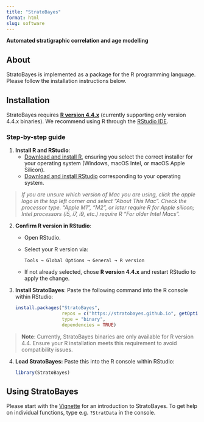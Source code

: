 ```yaml
---
title: "StratoBayes"
format: html
slug: software
---
```


**Automated stratigraphic correlation and age modelling**

## About
StratoBayes is implemented as a package for the R programming language. Please follow the installation instructions below. 

## Installation
<!-- StratoBayes requires [R](https://www.r-project.org/) (at least version 4.1). We recommend accessing R from the [Rstudio](https://posit.co/downloads/) integrated development environment. [do we need to say anything about chosing the right version for the OS?] -->
StratoBayes requires [**R version 4.4.x**](https://cran.r-project.org/) (currently supporting only version 4.4.x binaries). We recommend using R through the [RStudio IDE](https://posit.co/downloads/).

### Step-by-step guide

1. **Install R and RStudio**:
   - [Download and install R](https://cran.r-project.org/), ensuring you select the correct installer for your operating system (Windows, macOS Intel, or macOS Apple Silicon).
   - [Download and install RStudio](https://posit.co/downloads/) corresponding to your operating system.

> *If you are unsure which version of Mac you are using, click the apple logo in the top left corner and select “About This Mac”. Check the processor type. "Apple M1", "M2", or later require R for Apple silicon; Intel processors (i5, i7, i9, etc.) require  R “For older Intel Macs".*

2. **Confirm R version in RStudio**:
   - Open RStudio.
   - Select your R version via:
     ```
     Tools → Global Options → General → R version
     ```
   - If not already selected, chose **R version 4.4.x** and restart RStudio to apply the change.

3. **Install StratoBayes**:
   Paste the following command into the R console within RStudio:

   ```r
   install.packages("StratoBayes", 
                    repos = c("https://stratobayes.github.io", getOption("repos")), 
                    type = "binary", 
                    dependencies = TRUE)
   ```
   
> **Note**: Currently, StratoBayes binaries are only available for R version 4.4. Ensure your R installation meets this requirement to avoid compatibility issues.


4. **Load StratoBayes:** Paste this into the R console within RStudio:

   ```r
   library(StratoBayes)
   ```


<!-- Once R and Rstudio are installed, open Rstudio. You can select the correct version of R in `Tools`  `Global Options...`  `R version:`, then restart Rstudio.

In the console, type

`install.packages("StratoBayes", repos = c("https://stratobayes.github.io", getOption("repos")), type = "binary", dependencies = TRUE)`

-->

<!-- ### Windows

currently supports R 4.4

### macOS

currently supports R 4.4 for Intel and for Apple silicon

### Linux
-->

## Using StratoBayes
Please start with the [Vignette](/vignettes/StratoBayes.html) for an introduction to StratoBayes.
To get help on individual functions, type e.g. `?StratData` in the console.
